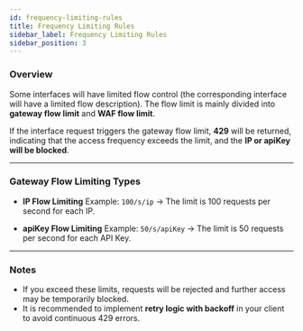 ```yaml
---
id: frequency-limiting-rules
title: Frequency Limiting Rules
sidebar_label: Frequency Limiting Rules
sidebar_position: 3
---
```


### Overview

Some interfaces will have limited flow control (the corresponding interface will have a limited flow description). The flow limit is mainly divided into **gateway flow limit** and **WAF flow limit**.

If the interface request triggers the gateway flow limit, **429** will be returned, indicating that the access frequency exceeds the limit, and the **IP or apiKey will be blocked**.

---

### Gateway Flow Limiting Types

- **IP Flow Limiting** Example: `100/s/ip` → The limit is 100 requests per second for each IP.

- **apiKey Flow Limiting** Example: `50/s/apiKey` → The limit is 50 requests per second for each API Key.

---

### Notes

- If you exceed these limits, requests will be rejected and further access may be temporarily blocked.
- It is recommended to implement **retry logic with backoff** in your client to avoid continuous 429 errors.
